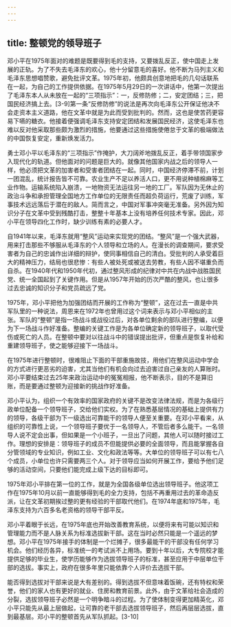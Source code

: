 ```yaml
---
---
---
```

title: 整顿党的领导班子
---



邓小平在1975年面对的难题是既要得到毛的支持，又要拨乱反正，使中国走上发展的正轨。为了不失去毛泽东的欢心，他十分留意毛的喜好。他不断为马列主义和毛泽东思想唱赞歌，避免批评文革。1975年初，他颇具创意地把毛的几句话联系在一起，为自己的工作提供依据。在1975年5月29日的一次讲话中，他第一次提出了毛泽东本人从未放在一起的“三项指示”：一，反修防修；二，安定团结；三，把国民经济搞上去。[3-9]第一条“反修防修”的说法是再次向毛泽东公开保证他决不会走资本主义道路，他在文革中就是为此而受到批判的。然而，这也是使苦药更容易下嚥的糖衣。他接着便强调毛泽东支持安定团结和发展国民经济，这使毛泽东也难以反对他采取那些颇为激烈的措施，他要通过这些措施使倦怠于文革的极端做法的中国恢复安定，重新焕发活力。

勇士邓小平以毛泽东的“三项指示”作掩护，大刀阔斧地拨乱反正，着手带领国家步入现代化的轨道。但他面对的问题是巨大的。就像其他国家内战之后的领导人一样，他必须把文革的加害者和受害者团结在一起。同时，中国经济停滞不前，计划一团混乱，统计报告皆不可靠。农业生产不足以养活人口，更不用说种植棉麻等工业作物。运输系统陷入崩溃，一地物资无法运往另一地的工厂。军队因为无休止的政治斗争和承担管理全国地方工作单位的无限责任而超负荷运行，荒废了训练，军事技术远远落后于潜在的敌人。简而言之，中国对军事冲突毫无准备。另外因为知识分子在文革中受到残酷打击，整整十年基本上没有培养任何技术专家。因此，邓小平在领导四化工作时，缺少训练有素的必要人才。

自1941年以来，毛泽东就用“整风”运动来实现党的团结。“整风”是一个强大武器，用来打击那些不够服从毛泽东的个人领导和立场的人。在漫长的调查期间，要求受害者为自己的忠诚作出详细的辩护，使同事相信自己的清白。受批判的人承受着巨大的精神压力，结局也很悲惨：有些人被处死或被送去劳教，有些人因不堪重负而自杀。在1940年代和1950年代初，通过整风形成的纪律对中共在内战中战胜国民党、统一全国起到了关键作用。但是从1957年开始的历次严酷的整风，也让很多过去忠诚的知识分子和党员疏远了党。

1975年，邓小平把他为加强团结而开展的工作称为“整顿”，这在过去一直是中共军队里的一种说法，周恩来在1972年也曾用过这个词来表示与邓小平相似的主张。军队的“整顿”是指一场战斗或战役过后，对各单位剩余的部队进行整编，以便为下一场战斗作好准备。整编的关键工作是为各单位确定新的领导班子，以取代受伤或死亡的人员。在整顿中要对以往战斗中的错误提出批评，但重点是恢复补给和重建领导班子，使之能够迎接下一场战斗。

在1975年进行整顿时，很难阻止下面的干部重施故技，用他们在整风运动中学会的方式进行更恶劣的迫害，尤其当他们有机会向过去迫害过自己亲友的人算账时。邓小平要结束过去25年来政治运动中的冤冤相报，他不断表示，目的不是算旧账，而是要通过整顿为迎接新的挑战作好准备。

邓小平认为，组织一个有效率的国家政府的关键不是改变法律法规，而是为各级行政单位配备一个领导班子，交给他们实权。为了在熟悉基层情况的基础上提供有力的领导，各级干部为下一级选出可靠能干的领导人便至关重要。在邓小平看来，从组织的可靠性上说，一个领导班子要优于一名领导人，不管后者多么能干。一名领导人说不定会出事，但如果是一个小班子，一旦出了问题，其他人可以随时接过工作。理想的安排是：领导班子的成员不但能提供必要的全面领导，而且能掌握各自分管领域的专业知识，例如工业、文化和政法等等。大单位的领导班子可以有七八个成员，小单位也许只需要两三个人。对于领导应当如何开展工作，要给予他们足够的活动空间，只要他们能完成上级下达的目标即可。

1975年邓小平排在第一位的工作，就是为全国各级单位选出领导班子。他这项工作在1975年10月以前一直能够得到毛的全力支持，包括不再重用过去的革命造反派，让在文革初期挨过整的更有经验的干部取代他们。在1974年底和1975年，毛泽东支持为六百多名老资格的领导干部平反。

邓小平着眼于长远，在1975年底也开始改善教育系统，以便将来有可能以知识和管理能力而不是人脉关系为标准选拔新干部。这在当时必然只能是一个遥远的梦想。邓小平在1975年接手的体制是一个烂摊子，很多最能干的干部没有任何学习机会。他们经历各异，标准统一的考试派不上用场。要到十年以后，大专院校才能提供足够的毕业生，使学历能够作为选拔领导班子的标准，甚至应用于中层单位干部的选拔。事实上，政府在很多年里只能依靠个人评价去选拔干部。

能否得到选拔对干部来说是大有差别的。得到选拔不但意味着饭碗，还有特权和荣誉，他们的家人也有更好的就业、住房和教育前景。此外，由于文革给社会造成的分裂，选拔领导班子必然是一个明争暗斗的过程。为了使体制变得更加精英化，邓小平只能先从最上层做起，让可靠的老干部去选拔领导班子，然后再层层选拔，直到最基层。邓小平的整顿首先从军队抓起。[3-10]